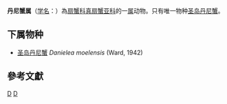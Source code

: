 {{Speciesbox
| name = 圣岛丹尼蟹
| taxon = Danielea moelensis
| authority = Ward, 1942
| parent authority = Ng & Clark, 2003
}}
'''丹尼蟹属'''（[[学名|学名]]：{{lang|la|''Danielea''}}）為[[扇蟹科|扇蟹科]][[真扇蟹亚科|真扇蟹亚科]]的一[[属|属]]动物。只有唯一物种[[圣岛丹尼蟹|圣岛丹尼蟹]]。

==下属物种==
* [[圣岛丹尼蟹|圣岛丹尼蟹]] ''Danielea moelensis'' (Ward, 1942)

==參考文獻==
{{reflist}}

{{taxonbar}}

[[Category:_扇蟹科|D]]
[[Category:2003年描述的分类群|D]]